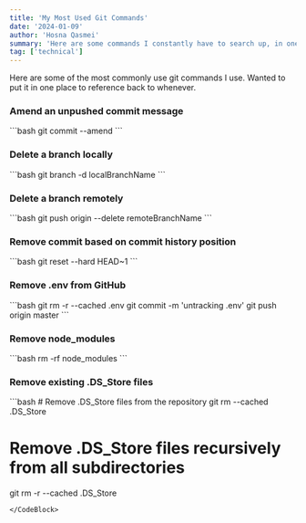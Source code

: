 ```yaml
---
title: 'My Most Used Git Commands'
date: '2024-01-09'
author: 'Hosna Qasmei'
summary: 'Here are some commands I constantly have to search up, in one place.'
tag: ['technical']
---
```


Here are some of the most commonly use git commands I use. Wanted to put it in one place to reference back to whenever.

### Amend an unpushed commit message

<CodeBlock title="Terminal">
```bash 
git commit --amend
```
</CodeBlock>

### Delete a branch locally

<CodeBlock title="Terminal">
```bash 
git branch -d localBranchName
```
</CodeBlock>

### Delete a branch remotely

<CodeBlock title="Terminal">
```bash 
git push origin --delete remoteBranchName
```
</CodeBlock>

### Remove commit based on commit history position

<CodeBlock title="Terminal">
```bash 
git reset --hard HEAD~1
```
</CodeBlock>

### Remove .env from GitHub

<CodeBlock title="Terminal">
```bash 
git rm -r --cached .env
git commit -m 'untracking .env'
git push origin master
```
</CodeBlock>

### Remove node_modules

<CodeBlock title="Terminal">
```bash 
rm -rf node_modules
```
</CodeBlock>

### Remove existing .DS_Store files
<CodeBlock title="Terminal">
```bash 
# Remove .DS_Store files from the repository
git rm --cached .DS_Store

# Remove .DS_Store files recursively from all subdirectories
git rm -r --cached .DS_Store
```
</CodeBlock>
